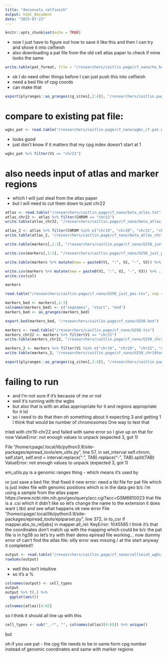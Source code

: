 ```yaml
---
title: "deconvolv_celfieish"
output: html_document
date: "2025-07-23"
---
```


```r
knitr::opts_chunk$set(echo = TRUE)
```

* now I just have to figure out how to save it like this and then I can try and shove it into celfieish
* also downloading a pat file from the old cell atlas paper to check if mine looks the same

```r
write.table(pat_format, file = "/researchers/caitlin.page/cf_nano/he_hu5.10.pat.gz", sep = "\t", row.names = FALSE, col.names = FALSE, quote = FALSE)
```

* ok I do need other things before I can just push this into celfieish
* need a bed file of cpg coords
* can make that
```r
export(plyranges::as_granges(cg_sites[,2:4]), "/researchers/caitlin.page/cf_nano/cg_chr22.bed", format = "bed")
```

# compare to existing pat file:
```r
wgbs_pat <- read.table("/researchers/caitlin.page/cf_nano/wgbs_cf.pat.gz")
```
- looks good
- just don't know if it matters that my cpg index doesn't start at 1
```r
wgbs_pat %>% filter(V1 == "chr22")
```

# also needs input of atlas and marker regions
* which I will just steal from the atlas paper
* but I will need to cut them down to just chr22

```r
atlas <- read.table("/researchers/caitlin.page/cf_nano/beta_atlas.txt", header = TRUE)
atlas_chr22 <- atlas %>% filter(CHROM == "chr22")
write.table(atlas_chr22, "/researchers/caitlin.page/cf_nano/beta_atlas_chr22.txt")

atlas_2 <- atlas %>% filter(CHROM %in% c("chr19", "chr20", "chr21", "chr22"))
write.table(atlas_2, "/researchers/caitlin.page/cf_nano/beta_atlas_chr19tochr22.txt")
```

```r
write.table(markers[,1:3], "/researchers/caitlin.page/cf_nano/U250_just_pos.tsv", sep = "\t", quote = FALSE, row.names = FALSE, col.names = FALSE)
```

```r
write.csv(markers[,1:3], "/researchers/caitlin.page/cf_nano/U250_just_pos.csv", quote = FALSE, row.names = FALSE, col.names = FALSE)
```


```r
write.table(markers %>% mutate(new = paste0(V1, ":", V2, "-", V3)) %>% .[,5], "/researchers/caitlin.page/cf_nano/U250_just_pos_col.tsv", sep = ",", quote = FALSE, row.names = FALSE, col.names = FALSE)
```
```r
write.csv(markers %>% mutate(new = paste0(V1, ":", V2, "-", V3)) %>% .[,5], "/researchers/caitlin.page/cf_nano/U250_just_pos_col.csv", quote = FALSE, row.names = FALSE, col.names = NA)
write.csv(col)
```

```r
markers
```

```r
read.table("/researchers/caitlin.page/cf_nano/U250_just_pos.tsv", sep = "\t")
```

```r
markers_bed <- markers[,1:3]
colnames(markers_bed) <- c("seqnames", "start", "end")
markers_bed <- as_granges(markers_bed)

export.bed(markers_bed, "/researchers/caitlin.page/cf_nano/U250.bed")
```

```r
markers <- read.table("/researchers/caitlin.page/cf_nano/U250.tsv")
markers_chr22 <- markers %>% filter(V1 == "chr22")
write.table(markers_chr22, "/researchers/caitlin.page/cf_nano/U250_chr22.tsv", col.names = FALSE)

markers_2 <- markers %>% filter(V1 %in% c("chr19", "chr20", "chr21", "chr22"))
write.table(markers_2, "/researchers/caitlin.page/cf_nano/U250_chr19tochr22.tsv", col.names = FALSE)
```

```r
export(plyranges::as_granges(cg_sites[,2:4]), "/researchers/caitlin.page/cf_nano/cg_chr19tochr22.bed", format = "bed")
```


# failing to run
* and I'm not sure if it's because of me or not
* well it's running with the wgbs
* but also that is with an atlas appriopriate for it and regions appropriate for it lol
* so i need to do that then
oh something about it expecting 3 and getting 1
I think that would be number of chromosomes
One way to test that

tried with chr19-chr22
and failed with same error
so I give up on that for now
ValueError: not enough values to unpack (expected 3, got 1)


File "/home/cpage/.local/lib/python3.9/site-packages/epiread_tools/em_utils.py", line 57, in set_interval
    self.chrom, self.start, self.end = interval.replace(":", TAB).replace("-", TAB).split(TAB)
ValueError: not enough values to unpack (expected 3, got 1)

em_utils.py is a genomic ranges thing - which means it's used by 

or just save a bed file: that fixed it
new error: need a tbi file for pat file
which is just index file with genomic positions
which is in the data geo b/c i'm using a sample from the atlas paper https://www.ncbi.nlm.nih.gov/geo/query/acc.cgi?acc=GSM6810023
that file is a .csi which it didn't like so let's change the name to the extension it does want (.tbi) and see what happens
ok new error
 File "/home/cpage/.local/lib/python3.9/site-packages/epiread_tools/epiparser.py", line 372, in to_csr
    if mapper.abs_to_rel[abs] in mapper.all_rel:
KeyError: 1045595
I think it's that the coordinates don't match up with the mapping
which could be b/c the pat file is in hg38
so let's try with their demo epiread file
working... now dummy error of can't find the atlas file: silly error was missing / at the start
anyway it completed!!

```r
output <- read.table("/researchers/caitlin.page/cf_nano/celfieish_wgbs_cf.txt")
rowSums(output)
```
* well this isn't intuitive
* so it's a %
```r
colnames(output) <- cell_types
output
output %>% t(.) %>% 
  ggplot(aes())
```

```r
colnames(atlas)[4:65]
```
so I think it should all line up with this
```r
cell_types <- sub("_.*", "", colnames(atlas)[4:65]) %>% unique()
```
but 


oh if you use pat - the cpg file needs to be in same form
cpg number instead of genomic coordinates
and same with marker regions
